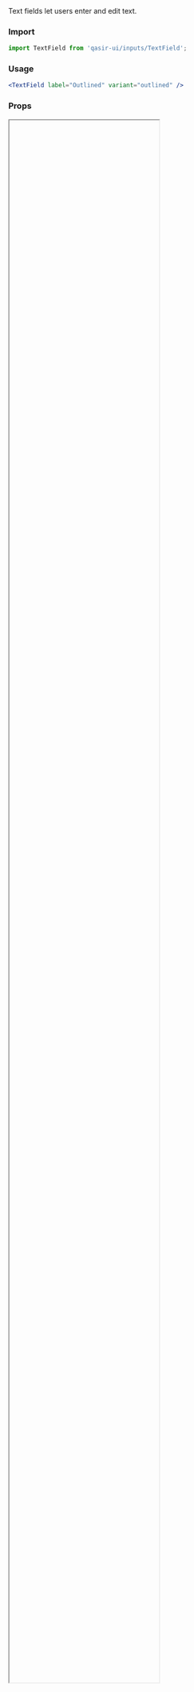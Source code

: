 
<Meta title="Components/Inputs/TextField/README" />

<Title>Text Field</Title>
<Subtitle>Text fields let users enter and edit text.</Subtitle>

### Import

```jsx
import TextField from 'qasir-ui/inputs/TextField';
```

### Usage

```jsx
<TextField label="Outlined" variant="outlined" />
```

### Props

<IFrame url="https://material-ui.com/api/text-field/#props" height="80%" />

### Design

<Figma
  url="https://www.figma.com/file/gBOrYt3aAEcgk2QZDPrWKCIl/Qasir-Design-System?node-id=3894%3A468"
  height="50%"
  defaultCollapsed
/>